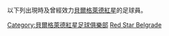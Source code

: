 {{Catnav|頁面分類|...|塞尔维亚体育|塞尔维亚足球|效力塞爾維亞球會的球員}}
{{Catnav|頁面分類|...|各國足球|塞尔维亚足球|效力塞爾維亞球會的球員}}

以下列出現時及曾經效力[[貝爾格萊德紅星|貝爾格萊德紅星]]的足球員。

[[Category:貝爾格萊德紅星足球俱樂部|Category:貝爾格萊德紅星足球俱樂部]]
[[Category:效力塞爾維亞球會的球員|Red Star Belgrade]]
